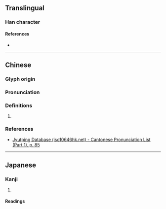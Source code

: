 {{character info}}
==Translingual==

===Han character===
{{Han char|rn=32|rad=土|as=01|sn=4|four=42110|canj=GU|ids=⿰土⺃}}

====References====
* {{Han ref|kx=0223.020|dkj=04868|dj=0455.010|hdz=10417.030|uh=5720|ud=22304|bh=C959|bd=51545}}

----

==Chinese==
{{zh-forms}}

===Glyph origin===
{{Han etym}}

===Pronunciation===
{{zh-pron
|m=yà
|c=aat3,ngaat3,caak3
|mc=y
|oc=y
|cat=
}}

===Definitions===
{{zh-hanzi}}

# {{rfdef|zh|sort=土01}}

===References===
* [http://www.iso10646hk.net/jp/document/download.jsp Jyutping Database (iso10646hk.net) - Cantonese Pronunciation List (Part 1), p. 85]

----

==Japanese==

===Kanji===
{{ja-kanji|grade=|rs=土01}}

# {{rfdef|ja|sort=土01}}

====Readings====
{{ja-readings
|goon=えち
|on=あつ
|kun=かす-か}}